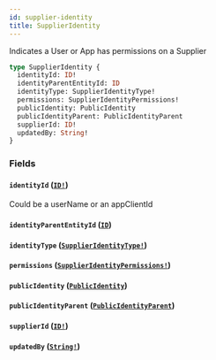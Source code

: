 ```yaml
---
id: supplier-identity
title: SupplierIdentity
---
```


Indicates a User or App has permissions on a Supplier

```graphql
type SupplierIdentity {
  identityId: ID!
  identityParentEntityId: ID
  identityType: SupplierIdentityType!
  permissions: SupplierIdentityPermissions!
  publicIdentity: PublicIdentity
  publicIdentityParent: PublicIdentityParent
  supplierId: ID!
  updatedBy: String!
}
```

### Fields

#### `identityId` ([`ID!`](/developers/supplier-apis/supply-api/graphql/reference/scalars/id))

Could be a userName or an appClientId

#### `identityParentEntityId` ([`ID`](/developers/supplier-apis/supply-api/graphql/reference/scalars/id))

#### `identityType` ([`SupplierIdentityType!`](/developers/supplier-apis/supply-api/graphql/reference/enums/supplier-identity-type))

#### `permissions` ([`SupplierIdentityPermissions!`](/developers/supplier-apis/supply-api/graphql/reference/objects/supplier-identity-permissions))

#### `publicIdentity` ([`PublicIdentity`](/developers/supplier-apis/supply-api/graphql/reference/objects/public-identity))

#### `publicIdentityParent` ([`PublicIdentityParent`](/developers/supplier-apis/supply-api/graphql/reference/unions/public-identity-parent))

#### `supplierId` ([`ID!`](/developers/supplier-apis/supply-api/graphql/reference/scalars/id))

#### `updatedBy` ([`String!`](/developers/supplier-apis/supply-api/graphql/reference/scalars/string))
